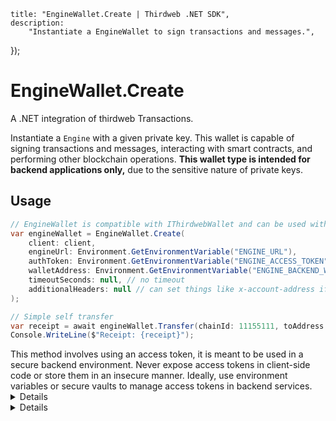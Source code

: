 
	title: "EngineWallet.Create | Thirdweb .NET SDK",
	description:
		"Instantiate a EngineWallet to sign transactions and messages.",
});

# EngineWallet.Create

A .NET integration of thirdweb Transactions.

Instantiate a `Engine` with a given private key. This wallet is capable of signing transactions and messages, interacting with smart contracts, and performing other blockchain operations. **This wallet type is intended for backend applications only,** due to the sensitive nature of private keys.

## Usage

```csharp
// EngineWallet is compatible with IThirdwebWallet and can be used with any SDK method/extension
var engineWallet = EngineWallet.Create(
    client: client,
    engineUrl: Environment.GetEnvironmentVariable("ENGINE_URL"),
    authToken: Environment.GetEnvironmentVariable("ENGINE_ACCESS_TOKEN"),
    walletAddress: Environment.GetEnvironmentVariable("ENGINE_BACKEND_WALLET_ADDRESS"),
    timeoutSeconds: null, // no timeout
    additionalHeaders: null // can set things like x-account-address if using basic session keys
);

// Simple self transfer
var receipt = await engineWallet.Transfer(chainId: 11155111, toAddress: await engineWallet.GetAddress(), weiAmount: 0);
Console.WriteLine($"Receipt: {receipt}");
```

<Callout variant="warning" title="Important">
	This method involves using an access token, it is meant to be used in a secure backend environment. Never expose access tokens in client-side code or store them in an insecure manner. Ideally, use environment variables or secure vaults to manage access tokens in backend services.
</Callout>

<Details summary="Parameters">

### client (required)

An instance of `ThirdwebClient`.

### engineUrl (required)

The URL of the Thirdweb Engine instance, get it from your Engine dashboard.

### authToken (required)

The access token for the Engine instance, get it from your Engine dashboard.

### walletAddress (required)

The address of the backend wallet that will be used to sign transactions. You can create a backend wallet using the Engine dashboard.

### timeoutSeconds (optional)

Enforce a timeout for requests to the Engine instance, in seconds.

### additionalHeaders (optional)

Additional headers to include in requests to the Engine instance, such as `x-account-address` for Account Abstraction/Session Key flows.

</Details>

<Details summary="Return Value">

### EngineWallet

Returns an instance of `EngineWallet`, ready to sign transactions and messages with the provided access token.

</Details>